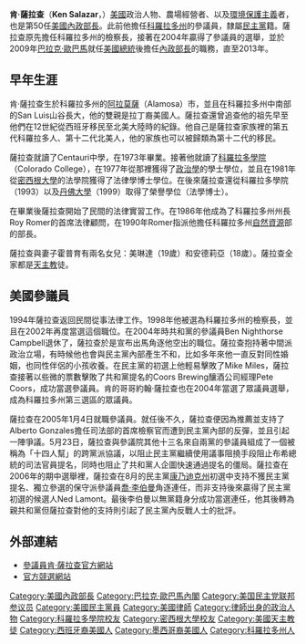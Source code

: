 {{Infobox Officeholder
|name   = 肯·薩拉查
|original_name = Ken Salazar
|image   = Kensalazar.jpg
|order   = 50
|office   = 美國內政部長
|term_start   = 2009年1月20日
|term_end   = 2013年4月10日
|president   = [[巴拉克·歐巴馬|巴拉克·歐巴馬]]
|predecessor  = [[德克·肯普索恩|德克·肯普索恩]]
|successor   = [[薩莉·朱厄爾|薩莉·朱厄爾]]
|jr/sr2   = 聯邦參議員
|state2   = [[科羅拉多州|科羅拉多州]]
|term_start2   = 2005年1月3日
|term_end2   = 2009年1月20日
|predecessor2 = [[班·坎貝爾|班·坎貝爾]]
|successor2  = [[邁克爾·法蘭德·班納特|邁克爾·法蘭德·班納特]]
|birth_date  = {{birth date and age|1955|3|2}}
|birth_place = [[科羅拉多州|科羅拉多州]][[阿拉莫薩縣_(科羅拉多州)|阿拉莫薩郡]]
|death_date  =
|death_place =
|spouse      = Hope Salazar
|children    =
|alma_mater  = [[密西根大學|密西根大學法學院]]
|party       = [[民主黨_(美國)|民主黨]]
|religion    = [[天主教|天主教]]
|signature   =
}}
'''肯·薩拉查'''（'''Ken Salazar'''，{{bd|1955年|3月2日}}）[[美國|美國]]政治人物、農場經營者、以及[[環境保護主義|環境保護主義]]者，也是第50任[[美國內政部長|美國內政部長]]。此前他擔任[[科羅拉多州|科羅拉多州]]的參議員，隸屬[[民主黨_(美國)|民主黨]]籍。薩拉查原先擔任科羅拉多州的檢察長，接著在2004年贏得了參議員的選舉，並於2009年[[巴拉克·歐巴馬|巴拉克·歐巴馬]]就任[[美國總統|美國總統]]後擔任[[美國內政部長|內政部長]]的職務，直至2013年。

==早年生涯==
肯·薩拉查生於科羅拉多州的[[阿拉莫薩_(科羅拉多州)|阿拉莫薩]]（Alamosa）市，並且在科羅拉多州中南部的San Luis山谷長大，他的雙親是拉丁裔美國人。薩拉查還曾追查他的祖先早至他們在12世紀從西班牙移民至北美大陸時的紀錄。他自己是薩拉查家族裡的第五代科羅拉多人、第十二代北美人，他的家族也可以被歸類為第十二代的移民。

薩拉查就讀了Centauri中學，在1973年畢業。接著他就讀了[[科羅拉多學院|科羅拉多學院]]（Colorado College），在1977年從那裡獲得了[[政治學|政治學]]的學士學位，並且在1981年從[[密西根大學|密西根大學]]的法學院獲得了法律學博士學位。在後來薩拉查還從科羅拉多學院（1993）以及[[丹佛大學|丹佛大學]]（1999）取得了榮譽學位（法學博士）。

在畢業後薩拉查開始了民間的法律實習工作。在1986年他成為了科羅拉多州州長Roy Romer的首席法律顧問，在1990年Romer指派他擔任科羅拉多州[[自然資源|自然資源]]部的部長。

薩拉查與妻子霍普育有兩名女兒：美琳達（19歲）和安德莉亞（18歲）。薩拉查全家都是[[天主教|天主教]]徒。

==美國參議員==
1994年薩拉查返回民間從事法律工作。1998年他被選為科羅拉多州的檢察長，並且在2002年再度當選這個職位。在2004年時共和黨的參議員Ben Nighthorse Campbell退休了，薩拉查於是宣布出馬角逐他空出的職位。薩拉查抱持著中間派政治立場，有時候他也會與民主黨內部產生不和，比如多年來他一直反對同性婚姻，也同性伴侶的小孩收養。在民主黨的初選上他輕易擊敗了Mike Miles，薩拉查接著以些微的票數擊敗了共和黨提名的Coors Brewing釀酒公司經理Pete Coors，成功當選參議員。肯的哥哥約翰·薩拉查也在2004年當選了眾議員選舉，成為科羅拉多州第三選區的眾議員。

薩拉查在2005年1月4日就職參議員。就任後不久，薩拉查便因為推薦並支持了Alberto Gonzales擔任司法部的首席檢察官而遭到民主黨內部的反彈，並且引起一陣爭議。5月23日，薩拉查與參議院其他十三名來自兩黨的參議員組成了一個被稱為「十四人幫」的跨黨派協議，以阻止民主黨繼續使用議事阻撓手段阻止布希總統的司法官員提名，同時也阻止了共和黨人企圖快速通過提名的僵局。薩拉查在2006年的期中選舉裡，薩拉查在8月的民主黨[[康乃迪克州|康乃迪克州]]初選中支持不獲民主黨提名、獨立參選的保守派參議員[[喬·李伯曼|喬·李伯曼]]角逐連任，而非支持後來贏得了民主黨初選的候選人Ned Lamont。最後李伯曼以無黨籍身分成功當選連任，他其後轉為親共和黨但薩拉查對他的支持則引起了民主黨內反戰人士的批評。

==外部連結==
*[https://web.archive.org/web/20081124165543/http://salazar.senate.gov/ 參議員肯·薩拉查官方網站]
*[https://web.archive.org/web/20170710214916/http://www.salazarforcolorado.com/ 官方競選網站]

{{start box}}
{{succession box|[[德克·肯普索恩|德克·肯普索恩]]|[[薩莉·朱厄爾|薩莉·朱厄爾]]|[[美國內政部|美國內政部]][[美國內政部長|部長]]|2009-2013}}
{{succession box|Gale Norton|John W. Suthers|[[科羅拉多州|科羅拉多州]]檢察長|1999-2005}}
{{succession box|Ben Nighthorse Campbell|[[麥克·班尼|麥克·班尼]]|[[美國參議院|美國科羅拉多州（第3梯次）參議員]]|2005-2009}}
{{end box}}
{{Barack Obama cabinet}}
{{Authority control}}
{{DEFAULTSORT:Salazar, Ken}}
[[Category:美國內政部長|Category:美國內政部長]]
[[Category:巴拉克·歐巴馬內閣|Category:巴拉克·歐巴馬內閣]]
[[Category:美国民主党联邦参议员|Category:美国民主党联邦参议员]]
[[Category:美國民主黨員|Category:美國民主黨員]]
[[Category:美國律師|Category:美國律師]]
[[Category:律師出身的政治人物|Category:律師出身的政治人物]]
[[Category:科羅拉多學院校友|Category:科羅拉多學院校友]]
[[Category:密西根大學校友|Category:密西根大學校友]]
[[Category:美國天主教徒|Category:美國天主教徒]]
[[Category:西班牙裔美國人|Category:西班牙裔美國人]]
[[Category:墨西哥裔美國人|Category:墨西哥裔美國人]]
[[Category:科羅拉多州人|Category:科羅拉多州人]]